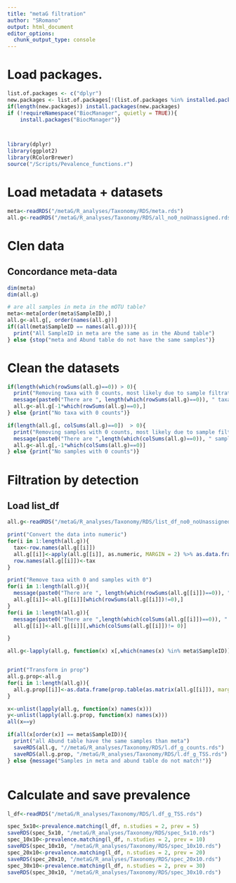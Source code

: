 ```yaml
---
title: "metaG filtration"
author: "SRomano"
output: html_document
editor_options: 
  chunk_output_type: console
---
```


# Load packages.

```r
list.of.packages <- c("dplyr")
new.packages <- list.of.packages[!(list.of.packages %in% installed.packages()[,"Package"])]
if(length(new.packages)) install.packages(new.packages)
if (!requireNamespace("BiocManager", quietly = TRUE)){
    install.packages("BiocManager")}



library(dplyr)
library(ggplot2)
library(RColorBrewer)
source("/Scripts/Pevalence_functions.r")
```

# Load metadata + datasets
```r
meta<-readRDS("/metaG/R_analyses/Taxonomy/RDS/meta.rds")
all.g<-readRDS("/metaG/R_analyses/Taxonomy/RDS/all_no0_noUnassigned.rds")
```

# Clen data
## Concordance meta-data
```r
dim(meta)
dim(all.g)

# are all samples in meta in the mOTU table?
meta<-meta[order(meta$SampleID),]
all.g<-all.g[, order(names(all.g))]
if((all(meta$SampleID == names(all.g)))){
  print("All SampleID in meta are the same as in the Abund table")
} else {stop("meta and Abund table do not have the same samples")}

```
# Clean the datasets
```r
if(length(which(rowSums(all.g)==0)) > 0){
  print("Removing taxa with 0 counts, most likely due to sample filtration")
  message(paste0("There are ", length(which(rowSums(all.g)==0)), " taxa with 0 counts. removed!"))
  all.g<-all.g[-1*which(rowSums(all.g)==0),]
} else {print("No taxa with 0 counts")}

if(length(all.g[, colSums(all.g)==0])  > 0){
  print("Removing samples with 0 counts, most likely due to sample filtration")
  message(paste0("There are ",length(which(colSums(all.g)==0)), " samples with 0 counts. removed!"))
  all.g<-all.g[,-1*which(colSums(all.g)==0)]
} else {print("No samples with 0 counts")}

```

# Filtration by detection
## Load list_df

```r
all.g<-readRDS("/metaG/R_analyses/Taxonomy/RDS/list_df_no0_noUnassigned.rds")

print("Convert the data into numeric")
for(i in 1:length(all.g)){
  tax<-row.names(all.g[[i]])
  all.g[[i]]<-apply(all.g[[i]], as.numeric, MARGIN = 2) %>% as.data.frame()
  row.names(all.g[[i]])<-tax
}

print("Remove taxa with 0 and samples with 0")
for(i in 1:length(all.g)){
  message(paste0("There are ", length(which(rowSums(all.g[[i]])==0)), " taxa with 0 counts. removed!"))
  all.g[[i]]<-all.g[[i]][which(rowSums(all.g[[i]])!=0),]
}
for(i in 1:length(all.g)){
  message(paste0("There are ",length(which(colSums(all.g[[i]])==0)), " samples with 0 counts. removed!"))
  all.g[[i]]<-all.g[[i]][,which(colSums(all.g[[i]])!= 0)] 

}

all.g<-lapply(all.g, function(x) x[,which(names(x) %in% meta$SampleID)])


print("Transform in prop")
all.g.prop<-all.g
for(i in 1:length(all.g)){
  all.g.prop[[i]]<-as.data.frame(prop.table(as.matrix(all.g[[i]]), margin = 2))
}

x<-unlist(lapply(all.g, function(x) names(x)))
y<-unlist(lapply(all.g.prop, function(x) names(x)))
all(x==y)

if(all(x[order(x)] == meta$SampleID)){
  print("all Abund table have the same samples than meta")
  saveRDS(all.g, "//metaG/R_analyses/Taxonomy/RDS/l.df_g_counts.rds")
  saveRDS(all.g.prop, "/metaG/R_analyses/Taxonomy/RDS/l.df_g_TSS.rds")
} else {message("Samples in meta and abund table do not match!")}



```

# Calculate and save prevalence
```r
l_df<-readRDS("/metaG/R_analyses/Taxonomy/RDS/l.df_g_TSS.rds")

spec_5x10<-prevalence.matching(l_df, n.studies = 2, prev = 5) 
saveRDS(spec_5x10, "/metaG/R_analyses/Taxonomy/RDS/spec_5x10.rds")
spec_10x10<-prevalence.matching(l_df, n.studies = 2, prev = 10)
saveRDS(spec_10x10, "/metaG/R_analyses/Taxonomy/RDS/spec_10x10.rds")
spec_20x10<-prevalence.matching(l_df, n.studies = 2, prev = 20)
saveRDS(spec_20x10, "/metaG/R_analyses/Taxonomy/RDS/spec_20x10.rds")
spec_30x10<-prevalence.matching(l_df, n.studies = 2, prev = 30)
saveRDS(spec_30x10, "/metaG/R_analyses/Taxonomy/RDS/spec_30x10.rds")
```
